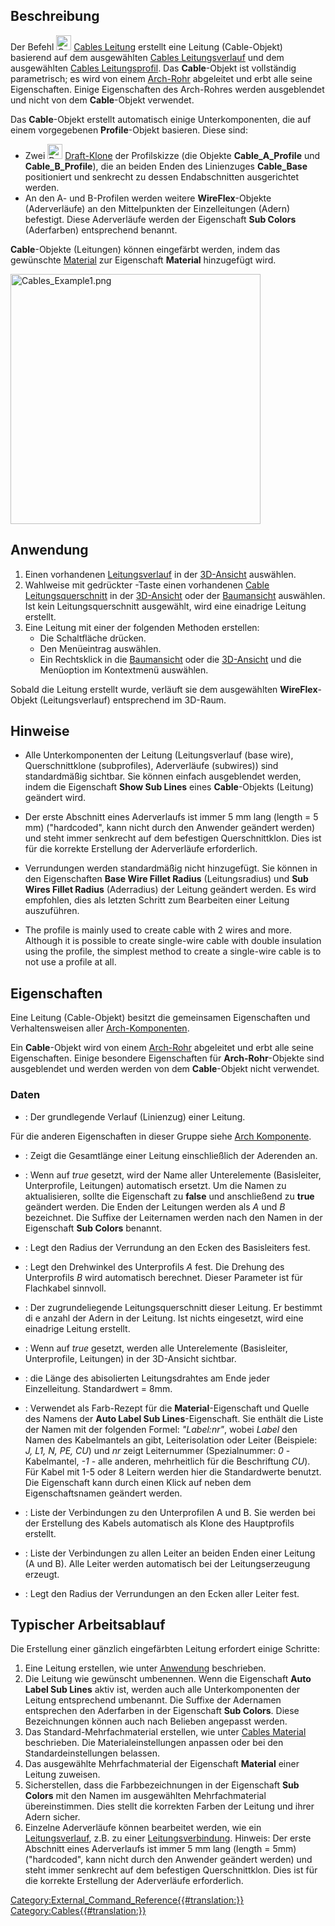 <languages/>

{{Docnav/de
|[[Cables_Profile/de|Leitungsprofil]]
|[[Cables_CableBox/de|Installationsdose]]
|[[Cables_Workbench/de|Cables]]
|IconL=Cables_Profile.svg
|IconR=Cables_CableBox.svg
|IconC=Cables_workbench_icon.svg
}}

{{GuiCommand/de
|Name=Cables Cable
|Name/de=Cables Leitung
|MenuLocation= Leitungen → Leitung erstellen
|Workbenches=[[Cables_Workbench/de|Cables]]
|Shortcut=
|Version=1.0
|SeeAlso=[[Cables_Profile/de|Cables KabelProfile]], [[Cables_WireFlex/de|Cables Linienzug]]
}}

<span id="Description"></span>
==Beschreibung==

Der Befehl [[Image:Cables_Cable.svg|24px]] [[Cables_Cable/de|Cables Leitung]] erstellt eine Leitung (Cable-Objekt) basierend auf dem ausgewählten [[Cables_WireFlex/de|Cables Leitungsverlauf]] und dem ausgewählten [[Cables_Profile/de|Cables Leitungsprofil]]. Das '''Cable'''-Objekt ist vollständig parametrisch; es wird von einem [[Arch_Pipe/de|Arch-Rohr]] abgeleitet und erbt alle seine Eigenschaften. Einige Eigenschaften des Arch-Rohres werden ausgeblendet und nicht von dem '''Cable'''-Objekt verwendet.

Das '''Cable'''-Objekt erstellt automatisch einige Unterkomponenten, die auf einem vorgegebenen '''Profile'''-Objekt basieren. Diese sind:
* Zwei [[Image:Draft_Clone.svg|24px]] [[Draft_Clone/de|Draft-Klone]] der Profilskizze (die Objekte '''Cable_A_Profile''' und '''Cable_B_Profile'''), die an beiden Enden des Linienzuges '''Cable_Base''' positioniert und senkrecht zu dessen Endabschnitten ausgerichtet werden.
* An den A- und B-Profilen werden weitere '''WireFlex'''-Objekte (Aderverläufe) an den Mittelpunkten der Einzelleitungen (Adern) befestigt. Diese Aderverläufe werden der Eigenschaft '''Sub Colors''' (Aderfarben) entsprechend benannt.

'''Cable'''-Objekte (Leitungen) können eingefärbt werden, indem das gewünschte [[Arch_SetMaterial/de|Material]] zur Eigenschaft '''Material''' hinzugefügt wird.

[[Image:Cables_Example1.png|400px]]
{{Caption|Beispiel für ein dreiadriges Flachkabel:<br/>Leitungsform aus mehreren Materialien und deren Basisleiter, dem Profil und Einzelleitern.}}

<span id="Usage"></span>
==Anwendung==

# Einen vorhandenen [[Cables_WireFlex/de|Leitungsverlauf]] in der [[3D_view/de|3D-Ansicht]] auswählen.
# Wahlweise mit gedrückter {{KEY|Strg}}-Taste einen vorhandenen [[Cables_Profile|Cable Leitungsquerschnitt]] in der [[3D_view/de|3D-Ansicht]] oder der [[Tree_view/de|Baumansicht]] auswählen.<br>Ist kein Leitungsquerschnitt ausgewählt, wird eine einadrige Leitung erstellt.
# Eine Leitung mit einer der folgenden Methoden erstellen:
#* Die Schaltfläche {{Button|[[Image:Cables_Cable.svg|16px]] [[Cables_Cable/de|Cable]]}} drücken.
#* Den Menüeintrag {{MenuCommand|Cables → [[Image:Cables_Cable.svg|16px]] Cable}} auswählen.
#* Ein Rechtsklick in die [[Tree_view/de|Baumansicht]] oder die [[3D_view/de|3D-Ansicht]] und die Menüoption {{MenuCommand|Cables → [[Image:Cables_Cable.svg|16px]] Cable}} im Kontextmenü auswählen.

Sobald die Leitung erstellt wurde, verläuft sie dem ausgewählten '''WireFlex'''-Objekt (Leitungsverlauf) entsprechend im 3D-Raum.

<span id="Notes"></span>
==Hinweise==

* Alle Unterkomponenten der Leitung (Leitungsverlauf (base wire), Querschnittklone (subprofiles), Aderverläufe (subwires)) sind standardmäßig sichtbar. Sie können einfach ausgeblendet werden, indem die Eigenschaft '''Show Sub Lines''' eines '''Cable'''-Objekts (Leitung) geändert wird.

* Der erste Abschnitt eines Aderverlaufs ist immer 5 mm lang (length = 5 mm) ("hardcoded", kann nicht durch den Anwender geändert werden) und steht immer senkrecht auf dem befestigen Querschnittklon. Dies ist für die korrekte Erstellung der Aderverläufe erforderlich.

* Verrundungen werden standardmäßig nicht hinzugefügt. Sie können in den Eigenschaften '''Base Wire Fillet Radius''' (Leitungsradius) und '''Sub Wires Fillet Radius''' (Aderradius) der Leitung geändert werden. Es wird empfohlen, dies als letzten Schritt zum Bearbeiten einer Leitung auszuführen.

<div lang="en" dir="ltr" class="mw-content-ltr">
* The profile is mainly used to create cable with 2 wires and more. Although it is possible to create single-wire cable with double insulation using the profile, the simplest method to create a single-wire cable is to not use a profile at all.
</div>

<span id="Properties"></span>
==Eigenschaften==

Eine Leitung (Cable-Objekt) besitzt die gemeinsamen Eigenschaften und Verhaltensweisen aller [[Arch_Component/de|Arch-Komponenten]].

Ein '''Cable'''-Objekt wird von einem [[Arch_Pipe/de|Arch-Rohr]] abgeleitet und erbt alle seine Eigenschaften. Einige besondere Eigenschaften für '''Arch-Rohr'''-Objekte sind ausgeblendet und werden werden von dem '''Cable'''-Objekt nicht verwendet.

<span id="Data"></span>
===Daten===

{{TitleProperty|Component}}

* {{PropertyData/de|Base|Link}}: Der grundlegende Verlauf (Linienzug) einer Leitung.

Für die anderen Eigenschaften in dieser Gruppe siehe [[Arch_Component/de#Eigenschaften|Arch Komponente]].

{{TitleProperty|Pipe}}

* {{PropertyData/de|Length|Length}}: Zeigt die Gesamtlänge einer Leitung einschließlich der Aderenden an.

{{TitleProperty|Cable}}

* {{PropertyData|Auto Label Sub Lines|Bool}}: Wenn auf ''true'' gesetzt, wird der Name aller Unterelemente (Basisleiter, Unterprofile, Leitungen) automatisch ersetzt. Um die Namen zu aktualisieren, sollte die Eigenschaft zu '''false''' und anschließend zu '''true''' geändert werden. Die Enden der Leitungen werden als ''A'' und ''B'' bezeichnet. Die Suffixe der Leiternamen werden nach den Namen in der Eigenschaft '''Sub Colors''' benannt.
* {{PropertyData|Base Wire Fillet Radius|Length}}: Legt den Radius der Verrundung an den Ecken des Basisleiters fest.
* {{PropertyData|Cable Rotation|Angle}}: Legt den Drehwinkel des Unterprofils ''A'' fest. Die Drehung des Unterprofils ''B'' wird automatisch berechnet. Dieser Parameter ist für Flachkabel sinnvoll.
* {{PropertyData|Profile|Link}}: Der zugrundeliegende Leitungsquerschnitt dieser Leitung. Er bestimmt di e anzahl der Adern in der Leitung. Ist nichts eingesetzt, wird eine einadrige Leitung erstellt.
* {{PropertyData|Show Sub Lines|Bool}}: Wenn auf ''true'' gesetzt, werden alle Unterelemente (Basisleiter, Unterprofile, Leitungen) in der 3D-Ansicht sichtbar.
* {{PropertyData|Stripped Wire Length|Length}}: die Länge des abisolierten Leitungsdrahtes am Ende jeder Einzelleitung. Standardwert = 8mm.
* {{PropertyData|Sub Colors|StringList}}: Verwendet als Farb-Rezept für die '''Material'''-Eigenschaft und Quelle des Namens der '''Auto Label Sub Lines'''-Eigenschaft. Sie enthält die Liste der Namen mit der folgenden Formel: ''"Label:nr"'', wobei ''Label'' den Namen des Kabelmantels an gibt, Leiterisolation oder Leiter (Beispiele: ''J, L1, N, PE, CU'') und ''nr'' zeigt Leiternummer (Spezialnummer: ''0'' - Kabelmantel, ''-1'' - alle anderen, mehrheitlich für die Beschriftung ''CU''). Für Kabel mit 1-5 oder 8 Leitern werden hier die Standardwerte benutzt. Die Eigenschaft kann durch einen Klick auf {{KEY|...}} neben dem Eigenschaftsnamen geändert werden.
* {{PropertyData|Sub Profiles|LinkList}}: Liste der Verbindungen zu den Unterprofilen A und B. Sie werden bei der Erstellung des Kabels automatisch als Klone des Hauptprofils erstellt.
* {{PropertyData|Sub Wires|LinkList}}: Liste der Verbindungen zu allen Leiter an beiden Enden einer Leitung (A und B). Alle Leiter werden automatisch bei der Leitungserzeugung erzeugt.
* {{PropertyData|Sub Wires Fillet Radius|Length}}: Legt den Radius der Verrundungen an den Ecken aller Leiter fest.

<span id="Typical_workflow"></span>
==Typischer Arbeitsablauf==

Die Erstellung einer gänzlich eingefärbten Leitung erfordert einige Schritte:
# Eine Leitung erstellen, wie unter [[#Anwendung/de|Anwendung]] beschrieben.
# Die Leitung wie gewünscht umbenennen. Wenn die Eigenschaft '''Auto Label Sub Lines''' aktiv ist, werden auch alle Unterkomponenten der Leitung entsprechend umbenannt. Die Suffixe der Adernamen entsprechen den Aderfarben in der Eigenschaft '''Sub Colors'''. Diese Bezeichnungen können auch nach Belieben angepasst werden.
# Das Standard-Mehrfachmaterial erstellen, wie unter [[Cables_Material/de|Cables Material]] beschrieben. Die Materialeinstellungen anpassen oder bei den Standardeinstellungen belassen.
# Das ausgewählte Mehrfachmaterial der Eigenschaft '''Material''' einer Leitung zuweisen.
# Sicherstellen, dass die Farbbezeichnungen in der Eigenschaft '''Sub Colors''' mit den Namen im ausgewählten Mehrfachmaterial übereinstimmen. Dies stellt die korrekten Farben der Leitung und ihrer Adern sicher.
# Einzelne Aderverläufe können bearbeitet werden, wie ein [[Cables_WireFlex/de|Leitungsverlauf]], z.B. zu einer [[Cables_CableConnector/de|Leitungsverbindung]]. Hinweis: Der erste Abschnitt eines Aderverlaufs ist immer 5 mm lang (length = 5mm) ("hardcoded", kann nicht durch den Anwender geändert werden) und steht immer senkrecht auf dem befestigen Querschnittklon. Dies ist für die korrekte Erstellung der Aderverläufe erforderlich.


{{Docnav/de
|[[Cables_Profile/de|Leitungsprofil]]
|[[Cables_CableBox/de|Installationsdose]]
|[[Cables_Workbench/de|Cables]]
|IconL=Cables_Profile.svg
|IconR=Cables_CableBox.svg
|IconC=Cables_workbench_icon.svg
}}

[[Category:External_Command_Reference{{#translation:}}]]
[[Category:Cables{{#translation:}}]]